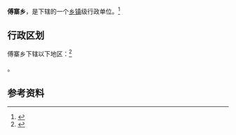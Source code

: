 {{中国乡级行政区|41/17/24/201/000}}

'''傅寨乡'''，是{{PRC admin/fullname|41/17/24/201/000|3}}下辖的一个[[乡镇|乡镇]]级行政单位。<ref>{{PRC admin/ref sgc|{{PRC admin/parent|41/17/24/201/000}}}}</ref>

== 行政区划 ==

傅寨乡下辖以下地区：<ref>{{PRC admin/ref sgc|41/17/24/201/000}}</ref>

{{PRC admin/children|41/17/24/201/000}}。

== 参考资料 ==

{{reflist}}

{{行政区划小作品}}
{{PRC admin/navcat|41/17/24/201/000}}